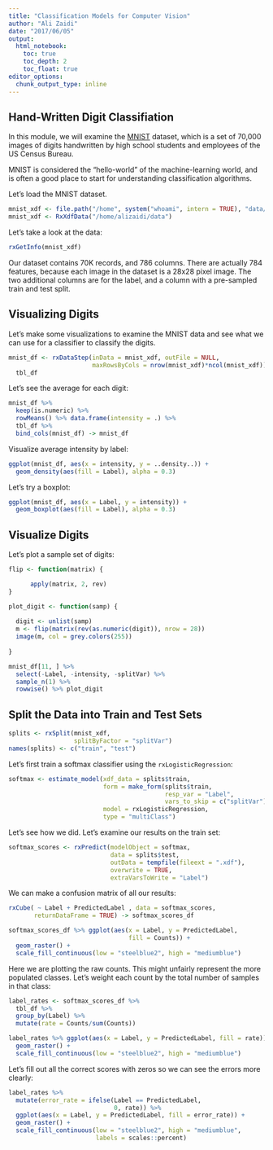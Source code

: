 ```yaml
---
title: "Classification Models for Computer Vision"
author: "Ali Zaidi"
date: "2017/06/05"
output: 
  html_notebook:
    toc: true
    toc_depth: 2
    toc_float: true
editor_options: 
  chunk_output_type: inline
---
```


## Hand-Written Digit Classifiation

In this module, we will examine the [MNIST](http://yann.lecun.com/exdb/mnist/) dataset, which is a set of 70,000 images of digits handwritten by high school students and employees of the US Census Bureau.

MNIST is considered the "hello-world" of the machine-learning world, and is often a good place to start for understanding classification algorithms.

Let's load the MNIST dataset.

```r

mnist_xdf <- file.path("/home", system("whoami", intern = TRUE), "data/", "MNIST.xdf")
mnist_xdf <- RxXdfData("/home/alizaidi/data")

```

Let's take a look at the data:

```r

rxGetInfo(mnist_xdf)

```

Our dataset contains 70K records, and 786 columns. There are actually 784 features, because each image in the dataset is a 28x28 pixel image. The two additional columns are for the label, and a column with a pre-sampled train and test split.

## Visualizing Digits

Let's make some visualizations to examine the MNIST data and see what we can use for a classifier to classify the digits.

```r

mnist_df <- rxDataStep(inData = mnist_xdf, outFile = NULL,
                       maxRowsByCols = nrow(mnist_xdf)*ncol(mnist_xdf)) %>% 
  tbl_df

```

Let's see the average for each digit:

```r

mnist_df %>% 
  keep(is.numeric) %>% 
  rowMeans() %>% data.frame(intensity = .) %>% 
  tbl_df %>% 
  bind_cols(mnist_df) -> mnist_df

```

Visualize average intensity by label:

```r

ggplot(mnist_df, aes(x = intensity, y = ..density..)) +
  geom_density(aes(fill = Label), alpha = 0.3)

```

Let's try a boxplot:

```r

ggplot(mnist_df, aes(x = Label, y = intensity)) +
  geom_boxplot(aes(fill = Label), alpha = 0.3)
```

## Visualize Digits

Let's plot a sample set of digits:


```r

flip <- function(matrix) {

      apply(matrix, 2, rev)
}

plot_digit <- function(samp) {
  
  digit <- unlist(samp)
  m <- flip(matrix(rev(as.numeric(digit)), nrow = 28))
  image(m, col = grey.colors(255))
  
}

mnist_df[11, ] %>% 
  select(-Label, -intensity, -splitVar) %>% 
  sample_n(1) %>% 
  rowwise() %>% plot_digit

```

## Split the Data into Train and Test Sets

```r

splits <- rxSplit(mnist_xdf,
                  splitByFactor = "splitVar")
names(splits) <- c("train", "test")

```

Let's first train a softmax classifier using the `rxLogisticRegression`:

```r

softmax <- estimate_model(xdf_data = splits$train,
                          form = make_form(splits$train, 
                                           resp_var = "Label", 
                                           vars_to_skip = c("splitVar")),
                          model = rxLogisticRegression,
                          type = "multiClass")

```

Let's see how we did. Let's examine our results on the train set:

```r

softmax_scores <- rxPredict(modelObject = softmax, 
                            data = splits$test, 
                            outData = tempfile(fileext = ".xdf"),
                            overwrite = TRUE,
                            extraVarsToWrite = "Label")

```
We can make a confusion matrix of all our results:

```r

rxCube( ~ Label + PredictedLabel , data = softmax_scores,
       returnDataFrame = TRUE) -> softmax_scores_df

softmax_scores_df %>% ggplot(aes(x = Label, y = PredictedLabel,
                                 fill = Counts)) +
  geom_raster() +
  scale_fill_continuous(low = "steelblue2", high = "mediumblue")

```

Here we are plotting the raw counts. This might unfairly represent the more populated classes. Let's weight each count by the total number of samples in that class:

```r

label_rates <- softmax_scores_df %>% 
  tbl_df %>% 
  group_by(Label) %>% 
  mutate(rate = Counts/sum(Counts))

label_rates %>% ggplot(aes(x = Label, y = PredictedLabel, fill = rate)) +
  geom_raster() +
  scale_fill_continuous(low = "steelblue2", high = "mediumblue")


```

Let's fill out all the correct scores with zeros so we can see the errors more clearly:


```r

label_rates %>%
  mutate(error_rate = ifelse(Label == PredictedLabel,
                             0, rate)) %>% 
  ggplot(aes(x = Label, y = PredictedLabel, fill = error_rate)) +
  geom_raster() +
  scale_fill_continuous(low = "steelblue2", high = "mediumblue",
                        labels = scales::percent)


```

